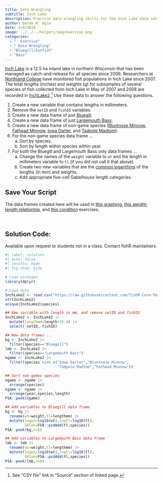 ```yaml
---
title: Data Wrangling
subtitle: Inch Lake
description: Practice data wrangling skills for the Inch Lake data set.
author: Derek H. Ogle
date: 3/8/2019
image: ../../../helpers/img/exercise.png
categories:
  - "  Exercise"
  - " Data Wrangling"
  - "Bluegill/Sunfish"
  - "Bass"
---
```


[Inch Lake](http://dnr.wi.gov/lakes/lakepages/LakeDetail.aspx?wbic=2764300&page=facts) is a 12.5 ha inland lake in northern Wisconsin that has been managed as catch-and-release for all species since 2006. Researchers at [Northland College](http://www.northland.edu/) have monitored fish populations in Inch Lake since 2007. The total lengths (inches) and weights (g) for subsamples of several species of fish collected from Inch Lake in May of 2007 and 2008 are recorded in [InchLake2](https://fishr-core-team.github.io/FSAdata/reference/InchLake2.html).^[See "CSV file" link in "Source" section of linked page.] Use these data to answer the following questions.

1. Create a new variable that contains lengths in millimeters.
1. Remove the `netID` and `fishID` variables.
1. Create a new data frame of just [Bluegill](https://en.wikipedia.org/wiki/Bluegill).
1. Create a new data frame of just [Largemouth Bass](https://en.wikipedia.org/wiki/Largemouth_bass).
1. Create a new data frame of non-game species ([Bluntnose Minnow](https://en.wikipedia.org/wiki/Bluntnose_minnow), [Fathead Minnow](https://en.wikipedia.org/wiki/Fathead_minnow), [Iowa Darter](https://en.wikipedia.org/wiki/Iowa_darter), and [Tadpole Madtom](https://en.wikipedia.org/wiki/Tadpole_madtom)).
1. For the non-game species data frame ...
    a. Sort by species.
    a. Sort by length within species within year.
1. For both the Bluegill and Largemouth Bass only data frames ...
    a. Change the names of the `weight` variable to `wt` and the length in millimeters variable to `tl` (if you did not call it that above).
    a. Create two new variables that are the [common logarithms](https://en.wikipedia.org/wiki/Common_logarithm) of the lengths (in mm) and weights.
    a. Add appropriate five-cell Gabelhouse length categories.

:::{.callout-warning appearance="simple"}
## Save Your Script
The data frames created here will be used in [this graphing](../2019-3-8_Plotting_Inch/), [this weight-length relationhip](../2019-3-8_WLBuegill/), and [this condition](../2019-3-8_ConditionBluegill/) exercises.
:::

&nbsp;

:::{.callout-important appearance="simple"}
## Solution Code:
Available upon request to students not in a class. Contact fishR maintainers.
:::

```r
#| label: solution 
#| echo: false
#| results: hide
#| fig.show: hide

# Load packages
library(dplyr)

# Load data
InchLake2 <- read.csv("https://raw.githubusercontent.com/fishR-Core-Team/FSAdata/main/data-raw/InchLake2.csv")
str(InchLake2)
unique(InchLake2$species)

## New variable with length in mm, and remove netID and fishID
InchLake2 <- InchLake2 |>
  mutate(lengthmm=length*25.4) |>
  select(-netID,-fishID)

## New data frames ...
bg <- InchLake2 |>
  filter(species=="Bluegill")
lmb <- InchLake2 |>
  filter(species=="Largemouth Bass")
ngame <- InchLake2 |>
  filter(species %in% c("Iowa Darter","Bluntnose Minnow",
                        "Tadpole Madtom","Fathead Minnow"))

## Sort non-games species
ngame <- ngame |>
  arrange(species)
ngame <- ngame |>
  arrange(year,species,length)
FSA::peek(ngame)

## Add variables to Bluegill data frame
bg <- bg |>
  rename(wt=weight,tl=lengthmm) |>
  mutate(logwt=log10(wt),logtl=log10(tl),
         GHlen=FSA::psdAdd(tl,species))
FSA::peek(bg,n=6)

## Add variables to Largemouth Bass data frame
lmb <- lmb |>
  rename(wt=weight,tl=lengthmm) |>
  mutate(logwt=log10(wt),logtl=log10(tl),
         GHlen=FSA::psdAdd(tl,species))
FSA::peek(lmb,n=6)
```
